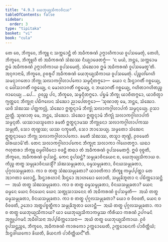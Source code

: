 ```yaml
---
title: "4.9.3 ᨿᩮᨽᩩᨿ᩠ᨿᩈᩥᨠᩣᩅᩥᨶᨿ"
tableOfContents: false
sidebar:
  order: 3
type: "tipitaka"
basket: "vi"
book: "cula"
---
```



<DynamicBreadcrumb />

<Division number="234" book="cula">

<Paragraph number="955" book="cula">
ᨲᩮ ᨧᩮ, ᨽᩥᨠ᩠ᨡᩅᩮ, ᨽᩥᨠ᩠ᨡᩪ ᨶ ᩈᨠ᩠ᨠᩮᩣᨶ᩠ᨲᩥ ᨲᩴ ᩋᨵᩥᨠᩁᨱᩴ ᩏᨻ᩠ᨻᩣᩉᩥᨠᩣᨿ ᩅᩪᨸᩈᨾᩮᨲᩩᩴ, ᨲᩮᩉᩥ, ᨽᩥᨠ᩠ᨡᩅᩮ, ᨽᩥᨠ᩠ᨡᩪᩉᩥ ᨲᩴ ᩋᨵᩥᨠᩁᨱᩴ ᩈᩴᨥᩔ ᨶᩥᨿ᩠ᨿᩣᨴᩮᨲᨻ᩠ᨻᩴ—  ‘ᨶ ᨾᨿᩴ, ᨽᨶ᩠ᨲᩮ, ᩈᨠ᩠ᨠᩮᩣᨾ ᩍᨾᩴ ᩋᨵᩥᨠᩁᨱᩴ ᩏᨻ᩠ᨻᩣᩉᩥᨠᩣᨿ ᩅᩪᨸᩈᨾᩮᨲᩩᩴ, ᩈᩴᨥᩮᩣᩅ ᩍᨾᩴ ᩋᨵᩥᨠᩁᨱᩴ ᩅᩪᨸᩈᨾᩮᨲᩪ’ᨲᩥ. ᩋᨶᩩᨩᩣᨶᩣᨾᩥ, ᨽᩥᨠ᩠ᨡᩅᩮ, ᩑᩅᩁᩪᨸᩴ ᩋᨵᩥᨠᩁᨱᩴ ᨿᩮᨽᩩᨿ᩠ᨿᩈᩥᨠᩣᨿ ᩅᩪᨸᩈᨾᩮᨲᩩᩴ. ᨸᨬ᩠ᨧᩉᩘᨣᩮᩉᩥ ᩈᨾᨶ᩠ᨶᩣᨣᨲᩮᩣ ᨽᩥᨠ᩠ᨡᩩ ᩈᩃᩣᨠᨣ᩠ᨣᩤᩉᩣᨸᨠᩮᩣ ᩈᨾ᩠ᨾᨶ᩠ᨶᩥᨲᨻ᩠ᨻᩮᩣ—  ᨿᩮᩣ ᨶ ᨨᨶ᩠ᨴᩣᨣᨲᩥᩴ ᨣᨧ᩠ᨨᩮᨿ᩠ᨿ, ᨶ ᨴᩮᩤᩈᩣᨣᨲᩥᩴ ᨣᨧ᩠ᨨᩮᨿ᩠ᨿ, ᨶ ᨾᩮᩣᩉᩣᨣᨲᩥᩴ ᨣᨧ᩠ᨨᩮᨿ᩠ᨿ, ᨶ ᨽᨿᩣᨣᨲᩥᩴ ᨣᨧ᩠ᨨᩮᨿ᩠ᨿ, ᨣᩉᩥᨲᩣᨣᩉᩥᨲᨬ᩠ᨧ ᨩᩣᨶᩮᨿ᩠ᨿ …ᨸᩮ…  ᩑᩅᨬ᩠ᨧ ᨸᨶ, ᨽᩥᨠ᩠ᨡᩅᩮ, ᩈᨾ᩠ᨾᨶ᩠ᨶᩥᨲᨻ᩠ᨻᩮᩣ. ᨸᨮᨾᩴ ᨽᩥᨠ᩠ᨡᩩ ᨿᩣᨧᩥᨲᨻ᩠ᨻᩮᩣ, ᨿᩣᨧᩥᨲ᩠ᩅᩣ ᨻ᩠ᨿᨲ᩠ᨲᩮᨶ ᨽᩥᨠ᩠ᨡᩩᨶᩣ ᨸᨭᩥᨻᩃᩮᨶ ᩈᩴᨥᩮᩣ ᨬᩣᨸᩮᨲᨻ᩠ᨻᩮᩣ—
</Paragraph>

<Paragraph number="956" book="cula">
‘ᩈᩩᨱᩣᨲᩩ ᨾᩮ, ᨽᨶ᩠ᨲᩮ, ᩈᩴᨥᩮᩣ. ᨿᨴᩥ ᩈᩴᨥᩔ ᨸᨲ᩠ᨲᨠᩃᩖᩴ, ᩈᩴᨥᩮᩣ ᩍᨲ᩠ᨳᨶ᩠ᨶᩣᨾᩴ ᨽᩥᨠ᩠ᨡᩩᩴ ᩈᩃᩣᨠᨣ᩠ᨣᩤᩉᩣᨸᨠᩴ ᩈᨾ᩠ᨾᨶ᩠ᨶᩮᨿ᩠ᨿ. ᩑᩈᩣ ᨬᨲ᩠ᨲᩥ.
</Paragraph>

<Paragraph number="957" book="cula">
ᩈᩩᨱᩣᨲᩩ ᨾᩮ, ᨽᨶ᩠ᨲᩮ, ᩈᩴᨥᩮᩣ. ᩈᩴᨥᩮᩣ ᩍᨲ᩠ᨳᨶ᩠ᨶᩣᨾᩴ ᨽᩥᨠ᩠ᨡᩩᩴ ᩈᩃᩣᨠᨣ᩠ᨣᩤᩉᩣᨸᨠᩴ ᩈᨾ᩠ᨾᨶ᩠ᨶᨲᩥ. ᨿᩔᩣᨿᩈ᩠ᨾᨲᩮᩣ ᨡᨾᨲᩥ ᩍᨲ᩠ᨳᨶ᩠ᨶᩣᨾᩔ ᨽᩥᨠ᩠ᨡᩩᨶᩮᩣ ᩈᩃᩣᨠᨣ᩠ᨣᩤᩉᩣᨸᨠᩔ ᩈᨾ᩠ᨾᩩᨲᩥ, ᩈᩮᩣ ᨲᩩᨱ᩠ᩉᩔ; ᨿᩔ ᨶᨠ᩠ᨡᨾᨲᩥ, ᩈᩮᩣ ᨽᩣᩈᩮᨿ᩠ᨿ.
</Paragraph>

<Paragraph number="958" book="cula">
ᩈᨾ᩠ᨾᨲᩮᩣ ᩈᩴᨥᩮᨶ ᩍᨲ᩠ᨳᨶ᩠ᨶᩣᨾᩮᩣ ᨽᩥᨠ᩠ᨡᩩ ᩈᩃᩣᨠᨣ᩠ᨣᩤᩉᩣᨸᨠᩮᩣ. ᨡᨾᨲᩥ ᩈᩴᨥᩔ, ᨲᩈ᩠ᨾᩣ ᨲᩩᨱ᩠ᩉᩦ, ᩑᩅᨾᩮᨲᩴ ᨵᩤᩁᨿᩣᨾᩦ’ᨲᩥ.
</Paragraph>

<Paragraph number="959" book="cula">
ᨲᩮᨶ ᩈᩃᩣᨠᨣ᩠ᨣᩤᩉᩣᨸᨠᩮᨶ ᨽᩥᨠ᩠ᨡᩩᨶᩣ ᩈᩃᩣᨠᩣ ᨣᩤᩉᩮᨲᨻ᩠ᨻᩣ. ᨿᨳᩣ ᨻᩉᩩᨲᩁᩣ ᨽᩥᨠ᩠ᨡᩪ ᨵᨾ᩠ᨾᩅᩤᨴᩥᨶᩮᩣ ᩅᨴᨶ᩠ᨲᩥ ᨲᨳᩣ ᨲᩴ ᩋᨵᩥᨠᩁᨱᩴ ᩅᩪᨸᩈᨾᩮᨲᨻ᩠ᨻᩴ. ᩍᨴᩴ ᩅᩩᨧ᩠ᨧᨲᩥ, ᨽᩥᨠ᩠ᨡᩅᩮ, ᩋᨵᩥᨠᩁᨱᩴ ᩅᩪᨸᩈᨶ᩠ᨲᩴ. ᨠᩮᨶ ᩅᩪᨸᩈᨶ᩠ᨲᩴ? ᩈᨾ᩠ᨾᩩᨡᩣᩅᩥᨶᨿᩮᨶ ᨧ, ᨿᩮᨽᩩᨿ᩠ᨿᩈᩥᨠᩣᨿ ᨧ. ᨠᩥᨬ᩠ᨧ ᨲᨲ᩠ᨳ ᩈᨾ᩠ᨾᩩᨡᩣᩅᩥᨶᨿᩈ᩠ᨾᩥᩴ? ᩈᩴᨥᩈᨾ᩠ᨾᩩᨡᨲᩣ, ᨵᨾ᩠ᨾᩈᨾ᩠ᨾᩩᨡᨲᩣ, ᩅᩥᨶᨿᩈᨾ᩠ᨾᩩᨡᨲᩣ, ᨸᩩᨣ᩠ᨣᩃᩈᨾ᩠ᨾᩩᨡᨲᩣ. ᨠᩣ ᨧ ᨲᨲ᩠ᨳ ᩈᩴᨥᩈᨾ᩠ᨾᩩᨡᨲᩣ? ᨿᩣᩅᨲᩥᨠᩣ ᨽᩥᨠ᩠ᨡᩪ ᨠᨾ᩠ᨾᨸ᩠ᨸᨲ᩠ᨲᩣ ᨲᩮ ᩋᩣᨣᨲᩣ ᩉᩮᩣᨶ᩠ᨲᩥ, ᨨᨶ᩠ᨴᩣᩁᩉᩣᨶᩴ ᨨᨶ᩠ᨴᩮᩣ ᩋᩣᩉᨭᩮᩣ ᩉᩮᩣᨲᩥ, ᩈᨾ᩠ᨾᩩᨡᩦᨽᩪᨲᩣ ᨶ ᨸᨭᩥᨠ᩠ᨠᩮᩣᩈᨶ᩠ᨲᩥ—  ᩋᨿᩴ ᨲᨲ᩠ᨳ ᩈᩴᨥᩈᨾ᩠ᨾᩩᨡᨲᩣ. ᨠᩣ ᨧ ᨲᨲ᩠ᨳ ᨵᨾ᩠ᨾᩈᨾ᩠ᨾᩩᨡᨲᩣ, ᩅᩥᨶᨿᩈᨾ᩠ᨾᩩᨡᨲᩣ? ᨿᩮᨶ ᨵᨾ᩠ᨾᩮᨶ ᨿᩮᨶ ᩅᩥᨶᨿᩮᨶ ᨿᩮᨶ ᩈᨲ᩠ᨳᩩᩈᩣᩈᨶᩮᨶ ᨲᩴ ᩋᨵᩥᨠᩁᨱᩴ ᩅᩪᨸᩈᨾ᩠ᨾᨲᩥ—  ᩋᨿᩴ ᨲᨲ᩠ᨳ ᨵᨾ᩠ᨾᩈᨾ᩠ᨾᩩᨡᨲᩣ, ᩅᩥᨶᨿᩈᨾ᩠ᨾᩩᨡᨲᩣ. ᨠᩣ ᨧ ᨲᨲ᩠ᨳ ᨸᩩᨣ᩠ᨣᩃᩈᨾ᩠ᨾᩩᨡᨲᩣ? ᨿᩮᩣ ᨧ ᩅᩥᩅᨴᨲᩥ, ᨿᩮᨶ ᨧ ᩅᩥᩅᨴᨲᩥ, ᩏᨽᩮᩣ ᩋᨲ᩠ᨳᨸᨧ᩠ᨧᨲ᩠ᨳᩥᨠᩣ ᩈᨾ᩠ᨾᩩᨡᩦᨽᩪᨲᩣ ᩉᩮᩣᨶ᩠ᨲᩥ—  ᩋᨿᩴ ᨲᨲ᩠ᨳ ᨸᩩᨣ᩠ᨣᩃᩈᨾ᩠ᨾᩩᨡᨲᩣ. ᨠᩣ ᨧ ᨲᨲ᩠ᨳ ᨿᩮᨽᩩᨿ᩠ᨿᩈᩥᨠᩣᨿ? ᨿᩣ ᨿᩮᨽᩩᨿ᩠ᨿᩈᩥᨠᩣᨠᨾ᩠ᨾᩔ ᨠᩥᩁᩥᨿᩣ ᨠᩁᨱᩴ ᩏᨸᨣᨾᨶᩴ ᩋᨩ᩠ᨫᩩᨸᨣᨾᨶᩴ ᩋᨵᩥᩅᩤᩈᨶᩣ ᩋᨸ᩠ᨸᨭᩥᨠ᩠ᨠᩮᩣᩈᨶᩣ—  ᩋᨿᩴ ᨲᨲ᩠ᨳ ᨿᩮᨽᩩᨿ᩠ᨿᩈᩥᨠᩣᨿ. ᩑᩅᩴ ᩅᩪᨸᩈᨶ᩠ᨲᨬ᩠ᨧᩮ, ᨽᩥᨠ᩠ᨡᩅᩮ, ᩋᨵᩥᨠᩁᨱᩴ ᨠᩣᩁᨠᩮᩣ ᩏᨠ᩠ᨠᩮᩣᨭᩮᨲᩥ, ᩏᨠ᩠ᨠᩮᩣᨭᨶᨠᩴ ᨸᩣᨧᩥᨲ᩠ᨲᩥᨿᩴ; ᨨᨶ᩠ᨴᨴᩤᨿᨠᩮᩣ ᨡᩦᨿᨲᩥ, ᨡᩦᨿᨶᨠᩴ ᨸᩣᨧᩥᨲ᩠ᨲᩥᨿᨶ᩺”ᨲᩥ.
</Paragraph>
</Division>